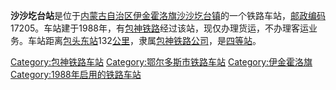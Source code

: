 {{unreferenced|time=2015-07-09T08:56:36+00:00}}
{{noteTA
|1=zh-cn:始发车次; zh-hk:列車班次;
|2=zh-cn:车次; zh-hk:班次;
}}
{{Infobox China railway station
|车站名称 = 沙沙圪台站
|车站名称拼音 = Shashagetai
|车站代码 = 40583
|车站地址 = [[内蒙古自治区|内蒙古自治区]][[鄂尔多斯市|鄂尔多斯市]][[伊金霍洛旗|伊金霍洛旗]]
|坐标 = {{coord|39.647898|109.993566|display=inline,title}}
|归属 = [[包神铁路公司|包神铁路公司]]
|车站等级 = [[四等站_(中铁)|四等站]]
|线路 = [[包神铁路|包神铁路]]
}}
'''沙沙圪台站'''是位于[[内蒙古自治区|内蒙古自治区]][[伊金霍洛旗|伊金霍洛旗]][[沙沙圪台镇|沙沙圪台镇]]的一个铁路车站，[[邮政编码|邮政编码]]17205。车站建于1988年，有[[包神铁路|包神铁路]]经过该站，现仅办理货运，不办理客运业务。车站距离[[包头东站|包头东站]]132[[公里|公里]]，隶属[[包神铁路公司|包神铁路公司]]，是[[四等站_(中铁)|四等站]]。

{{start rail box}}
{{s-inop|[[敖包沟站|敖包沟站]]}}
{{s-line|[[包神铁路|包神铁路]]}}
{{s-inop|[[转龙湾站|转龙湾站]]}}
{{end box}}
{{包神铁路}}
{{铁路车站小作品}}
{{内蒙古小作品}}

[[Category:包神铁路车站|Category:包神铁路车站]]
[[Category:鄂尔多斯市铁路车站|Category:鄂尔多斯市铁路车站]]
[[Category:伊金霍洛旗|Category:伊金霍洛旗]]
[[Category:1988年启用的铁路车站|Category:1988年启用的铁路车站]]